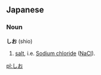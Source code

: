 ==Japanese==
===Noun===
'''しお''' (shio)

# [[salt]], i.e. [[Sodium chloride]] ([[NaCl]]).

[[pl:しお]]